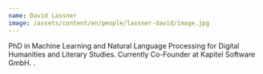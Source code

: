 ```yaml
---
name: David Lassner
image: /assets/content/en/people/lassner-david/image.jpg
---
```

PhD in Machine Learning and Natural Language Processing for Digital Humanities and Literary Studies.
Currently Co-Founder at Kapitel Software GmbH.
.
